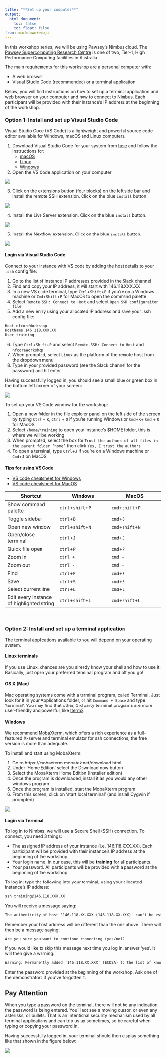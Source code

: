 ```yaml
---
title: "**Set up your computer**"
output:
  html_document:
    toc: false
    toc_float: false
from: markdown+emoji
---
```


In this workshop series, we will be using Pawsey’s Nimbus cloud. The [Pawsey Supercomputing Research Centre](https://pawsey.org.au/about-us/about-pawsey/) is one of two, Tier-1, High Performance Computing facilities in Australia. 

The main requirements for this workshop are a personal computer with:

* A web broswer 
* Visual Studio Code (recommended) or a terminal application 

Below, you will find instructions on how to set up a terminal application and web browser on your computer and how to connect to Nimbus. Each participant will be provided with their instance’s IP address at the beginning of the workshop. 

### **Option 1: Install and set up Visual Studio Code**

Visual Studio Code (VS Code) is a lightweight and powerful source code editor available for Windows, macOS and Linux computers. 

1. Download Visual Studio Code for your system from [here](https://code.visualstudio.com/download) and follow the instructions for:
    * [macOS](https://code.visualstudio.com/docs/setup/mac)
    * [Linux](https://code.visualstudio.com/docs/setup/linux)
    * [Windows](https://code.visualstudio.com/docs/setup/windows)
    
2. Open the VS Code application on your computer 

![](https://user-images.githubusercontent.com/73086054/224881239-86457c3f-9f8f-4724-b780-c633ea8d2180.png)

3. Click on the extensions button (four blocks) on the left side bar and install the remote SSH extension. Click on the blue `install` button. 

![](https://user-images.githubusercontent.com/73086054/224881365-2517157c-7bf9-4bd3-ba98-c9d7e3653674.png)

4. Install the Live Server extension. Click on the blue `install` button. 

![](https://user-images.githubusercontent.com/73086054/231062539-6a4fc78f-da2e-40a6-9d94-00b702930b67.png)

5. Install the Nextflow extension. Click on the blue `install` button. 

![](https://user-images.githubusercontent.com/73086054/236149551-1703e56c-680b-4733-8613-c3409f43b6f2.png)

#### **Login via Visual Studio Code**

Connect to your instance with VS code by adding the host details to your `.ssh` config file:

  1. Go to the list of instance IP addresses provided in the Slack channel
  2. Find and copy your IP address, it will start with 146.118.XXX.XX 
  3. In a new VS code terminal, type `Ctrl`+`Shift`+`P` if you're on a Windows machine or `Cmd`+`Shift`+`P` for MacOS to open the command palette 
  4. Select `Remote-SSH: Connect to Host` and select `Open SSH configuraiton file` 
  5. Add a new entry using your allocated IP address and save your .ssh config file: 

  ```default
  Host nfcoreWorkshop
  HostName 146.118.XXX.XX
  User training
  ```

  6. Type `Ctrl`+`Shift`+`P` and select `Remote-SSH: Connect to Host` and `nfcoreWorkshop` 
  7. When prompted, select `Linux` as the platform of the remote host from the dropdown menu 
  8. Type in your provided password (see the Slack channel for the password) and hit enter 

Having successfully logged in, you should see a small blue or green box in the bottom left corner of your screen:

![](https://user-images.githubusercontent.com/73086054/228143085-20a5bdfc-f4e7-4472-b43f-2c975ae5eb4c.png)

To set up your VS Code window for the workshop:

1. Open a new folder in the file explorer panel on the left side of the screen by typing `Ctrl` + `K`, `Ctrl` + `O` if you're running Windows or `Cmd`+`K`+ `Cmd` + `O` for MacOS 
2. Select `/home/training` to open your instance's $HOME folder, this is where we will be working
2. When prompted, select the box for `Trust the authors of all files in the parent folder ‘home’` then click `Yes, I trust the authors`
3.	To open a terminal, type `Ctrl`+`J` if you're on a Windows machine or `Cmd`+`J` on MacOS

#### **Tips for using VS Code**

* [VS code cheatsheet for Windows](https://code.visualstudio.com/shortcuts/keyboard-shortcuts-windows.pdf)
* [VS code cheatsheet for MacOS](https://code.visualstudio.com/shortcuts/keyboard-shortcuts-macos.pdf)

|Shortcut |Windows |MacOS |
|--|--|--|
| Show command palette | `ctrl`+`shift`+`P` |`cmd`+`shift`+`P` |
|Toggle sidebar |`ctrl`+`B`|`cmd`+`B`|
|Open new window|`ctrl`+`shift`+`N`|`cmd`+`shift`+`N`|
|Open/close terminal|`ctrl`+`J`|`cmd`+`J`|
|Quick file open|`ctrl`+`P`|`cmd`+`P`|
|Zoom in|`ctrl +`| `cmd +`|
|Zoom out|`ctrl -`|`cmd -`|
|Find|`ctrl`+`F`|`cmd`+`F`|
|Save|`ctrl`+`S`|`cmd`+`S`|
|Select current line|`ctrl`+`L`| `cmd`+`L`|
|Edit every instance of highlighted string|`ctrl`+`shift`+`L`|`cmd`+`shift`+`L`|

<br/>

### **Option 2: Install and set up a terminal application**

The terminal applications available to you will depend on your operating system. 

#### **Linux terminals**
If you use Linux, chances are you already know your shell and how to use it. Basically, just open your preferred terminal program and off you go!

#### **OS X (Mac)**

Mac operating systems come with a terminal program, called Terminal. Just look for it in your Applications folder, or hit `Command + Space` and type 'terminal'. You may find that other, 3rd party terminal programs are more user-friendly and powerful, like [Iterm2](https://iterm2.com/).

#### **Windows**

We recommend [MobaXterm](https://mobaxterm.mobatek.net/download.html), which offers a rich experience as a full-featured X-server and terminal emulator for ssh connections, the free version is more than adequate.

To install and start using MobaXterm:

1. Go to https://mobaxterm.mobatek.net/download.html
2. Under ‘Home Edition’ select the Download now button
3. Select the MobaXterm Home Edition (Installer edition)
4. Once the program is downloaded, install it as you would any other windows program
5. Once the program is installed, start the MobaXterm program
6. From this screen, click on ‘start local terminal’ (and install Cygwin if prompted) 

![](https://user-images.githubusercontent.com/73086054/224888551-527c08c3-90fa-4f6b-beaf-308114880624.png)

#### **Login via Terminal**

To log in to Nimbus, we will use a Secure Shell (SSH) connection. To connect, you need 3 things:

* The assigned IP address of your instance (i.e. 146.118.XXX.XX). Each participant will be provided with their instance’s IP address at the beginning of the workshop.
* Your login name. In our case, this will be **training** for all participants.
* Your password. All participants will be provided with a password at the beginning of the workshop.

To log in: type the following into your terminal, using your allocated instance’s IP address:

```default
ssh training@146.118.XXX.XX
```

You will receive a message saying:

```default
The authenticity of host '146.118.XX.XXX (146.118.XX.XXX)' can't be established.
```

Remember your host address will be different than the one above. There will then be a message saying:

```default
Are you sure you want to continue connecting (yes/no)?
```

If you would like to skip this message next time you log in, answer ‘yes’. It will then give a warning:

```default
Warning: Permanently added '146.118.XX.XXX' (ECDSA) to the list of known hosts.
```

Enter the password provided at the beginning of the workshop. Ask one of the demonstrators if you’ve forgotten it.

::: {.callout-note}
## Pay Attention
When you type a password on the terminal, there will not be any indication the password is being entered. You'll not see a moving cursor, or even any asterisks, or bullets. That is an intentional security mechanism used by all terminal applications and can trip us up sometimes, so be careful when typing or copying your password in.  
:::

Having successfully logged in, your terminal should then display something like that shown in the figure below:

![](https://user-images.githubusercontent.com/73086054/228141686-a63a84c1-b714-4797-af8e-2b511421a7d8.png)

